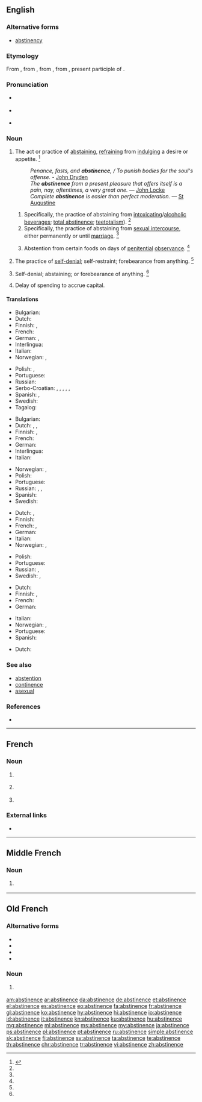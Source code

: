 ==English==
{{wikipedia}}

===Alternative forms===
* [[abstinency]]

===Etymology===
From {{etyl|enm|en}}, from {{etyl|fro|en}} {{term|abstinence|lang=fro}}, from {{etyl|la|en}} {{term|abstinentia|lang=la}}, from {{term|abstinēns|lang=la}}, present participle of {{m|la|abstinēō||I withhold}}.

===Pronunciation===
* {{a|RP}} {{IPA|/ˈæb.stɪ.nn̩s/|lang=en}}
* {{a|US}} {{IPA|/ˈæb.stə.nn̩s/|/ˈæb.stə.nn̩ts/|lang=en}}
* {{audio|En-us-abstinence.ogg|Audio (US)|lang=en}}

===Noun===
{{en-noun}}

# The act or practice of [[abstaining]], [[refrain]]ing from [[indulge|indulging]] a desire or appetite. {{defdate|First attested around 1150 to 1350.}}<ref name=SOED>{{R:SOED5|page=10}}</ref>
#: ''Penance, fasts, and '''abstinence''', / To punish bodies for the soul's offense.'' - [[w:John Dryden|John Dryden]]
#: ''The '''abstinence''' from a present pleasure that offers itself is a pain, nay, oftentimes, a very great one.'' — [[w:John Locke|John Locke]]
#: ''Complete '''abstinence''' is easier than perfect moderation.'' — [[w:Augustine of Hippo|St Augustine]]
## Specifically, the practice of abstaining from [[intoxicating]]/[[alcoholic]] [[beverage]]s; [[total abstinence]]; [[teetotalism]]). {{defdate|First attested around 1150 to 1350.}}<ref name=SOED/>
## Specifically, the practice of abstaining from [[sexual intercourse]], either permanently or until [[marriage]]. {{defdate|First attested around 1150 to 1350.}}<ref name=SOED/>
## {{context|ecclesiastical|lang=en}} Abstention from certain foods on days of [[penitential]] [[observance]]. {{defdate|First attested around 1150 to 1350.}}<ref name=SOED/>
# The practice of [[self-denial]]; self-restraint; forebearance from anything. {{defdate|First attested around 1350 to 1470.}}<ref name=SOED/>
# {{context|obsolete|lang=en}} Self-denial; abstaining; or forebearance of anything. {{defdate|First attested around 1150 to 1350.}}<ref name=SOED/>
# {{context|business|lang=en}} Delay of spending to accrue capital.

====Translations====
{{trans-top|the act or practice of abstaining}}
* Bulgarian: {{t|bg|възържание}}
* Dutch: {{t+|nl|onthouding|f}}
* Finnish: {{t|fi|pidättyminen}}, {{t+|fi|pidättyvyys}}
* French: {{t+|fr|abstinence|f}}
* German: {{t+|de|Enthaltsamkeit|f}}, {{t+|de|Abstinenz|f}}
* Interlingua: {{t|ia|abstinentia}}
* Italian: {{t+|it|astinenza|f}}
* Norwegian: {{t|no|avhold|n}}, {{t+|no|avholdenhet|m}}
{{trans-mid}}
* Polish: {{t+|pl|abstynencja|f}}, {{t|pl|wstrzemięźliwość|f}}
* Portuguese: {{t+|pt|abstinência|f}}
* Russian: {{t+|ru|воздержа́ние|n}}
* Serbo-Croatian: {{t+|sh|uzdržljivost}}, {{t|sh|samoodricanje}}, {{t+|sh|uzdržavanje}}, {{t|sh|umerenost}}, {{t+|sh|trezvenost}}, {{t+|sh|trezvenjaštvo}}
* Spanish: {{t+|es|vigilia|f}}, {{t+|es|abstinencia|f}}
* Swedish: {{t+|sv|avhållsamhet}}
* Tagalog: {{t|tl|pangilin}}
{{trans-bottom}}

{{trans-top|specifically, abstinence from alcohol}}
* Bulgarian: {{t+|bg|трезвеност}}
* Dutch: {{t|nl|alcoholonthouding|f}}, {{qualifier|more frequent}} {{t|nl|geheelonthouding|f}}, {{t+|nl|abstinentie|f}}
* Finnish: {{t+|fi|raittius}}, {{t|fi|täysraittius}}
* French: {{t+|fr|abstinence|f}}
* German: {{t+|de|Abstinenz|f}}
* Interlingua: {{t-check|ia|[[abstinentia]] [[de]] [[alcohol]]}} {{attention|ia|2=was "[[abstinentia]] [[de]] [[alcohol]]" - assumed sum-of-parts; if an idiom, remove the wikilinks to the individual words. see [[User:Kephir/gadgets/xte#Translation_fixing]]}}
* Italian: {{t+|it|astinenza|f}}
{{trans-mid}}
* Norwegian: {{t|no|avhold|n}}, {{t+|no|avholdenhet|m}}
* Polish: {{t+|pl|abstynencja|f}}
* Portuguese: {{t+|pt|abstinência|f}}
* Russian: {{t+|ru|воздержа́ние|n}}, {{t+|ru|тре́звенность|f}}, {{t+|ru|абстине́нция|f}}
* Spanish: {{t-check|es|[[abstinencia]] [[del]] [[alcohol]]}} {{attention|es|2=was "[[abstinencia]] [[del]] [[alcohol]]" - assumed sum-of-parts; if an idiom, remove the wikilinks to the individual words. see [[User:Kephir/gadgets/xte#Translation_fixing]]}}
* Swedish: {{t+|sv|absolutism}}
{{trans-bottom}}

{{trans-top|specifically, abstinence from sexual intercourse}}
* Dutch: {{t+|nl|onthouding|f}}, {{t+|nl|abstinentie|f}}
* Finnish: {{t+|fi|pidättyvyys}}
* French: {{t+|fr|abstinence|f}}, {{t|fr|[[abstinence]] [[sexuelle]]|f}}
* German: {{t+|de|Keuschheit|f}}
* Italian: {{t+|it|astinenza|f}}
* Norwegian: {{t|no|avhold|n}}, {{t+|no|avholdenhet|m}}
{{trans-mid}}
* Polish: {{t|pl|wstrzemięźliwość|f}}
* Portuguese: {{t|pt|[[abstinência]] [[sexual]]|f}}
* Russian: {{t+|ru|воздержа́ние|n}}, {{t+|ru|абстине́нция|f}}
* Swedish: {{t+|sv|avhållsamhet}}, {{t+|sv|kyskhet}}
{{trans-bottom}}

{{trans-top|the practice of self-denial}}
* Dutch: {{t+|nl|onthouding|f}}
* Finnish: {{t+|fi|pidättyvyys}}, {{t+|fi|kieltäytyminen}}
* French: {{t+|fr|abstinence|f}}
* German: {{t+|de|Enthaltsamkeit|f}}
{{trans-mid}}
* Italian: {{t+|it|astinenza|f}}
* Norwegian: {{t|no|avhold|n}}, {{t+|no|avholdenhet|m}}
* Portuguese: {{t+|pt|abstinência|f}}
* Spanish: {{t+|es|vigilia|f}}
{{trans-bottom}}

{{trans-top|delay of spending}}
* Dutch: {{t|nl|uitstel van betaling}}
{{trans-mid}}
{{trans-bottom}}

===See also===
* [[abstention]]
* [[continence]]
* [[asexual]]

===References===
<references/>
* {{R:Webster 1913}}

----

==French==

===Noun===
{{fr-noun|f}}

# {{l|en|abstinence}} {{gloss|act or practice of abstaining}}
# {{l|en|abstinence}} {{gloss|specifically act or practice of abstaining from alcohol}}
# {{l|en|abstinence}} {{gloss|specifically act or practice of abstaining from sexual relations}}

===External links===
* {{R:TLFi}}

----

==Middle French==

===Noun===
{{frm-noun|f}}

# {{l|en|abstinence}} {{gloss|act or practice of abstaining}}

----

==Old French==

===Alternative forms===
* {{l|fro|abstinance}}
* {{l|fro|astinence}}
* {{l|fro|austinance}}
* {{l|fro|austinence}}

===Noun===
{{fro-noun|f}}

# {{l|en|abstinence}} {{gloss|act or practice of abstaining}}

[[am:abstinence]]
[[ar:abstinence]]
[[da:abstinence]]
[[de:abstinence]]
[[et:abstinence]]
[[el:abstinence]]
[[es:abstinence]]
[[eo:abstinence]]
[[fa:abstinence]]
[[fr:abstinence]]
[[gl:abstinence]]
[[ko:abstinence]]
[[hy:abstinence]]
[[hi:abstinence]]
[[io:abstinence]]
[[id:abstinence]]
[[it:abstinence]]
[[kn:abstinence]]
[[ku:abstinence]]
[[hu:abstinence]]
[[mg:abstinence]]
[[ml:abstinence]]
[[ms:abstinence]]
[[my:abstinence]]
[[ja:abstinence]]
[[ps:abstinence]]
[[pl:abstinence]]
[[pt:abstinence]]
[[ru:abstinence]]
[[simple:abstinence]]
[[sk:abstinence]]
[[fi:abstinence]]
[[sv:abstinence]]
[[ta:abstinence]]
[[te:abstinence]]
[[th:abstinence]]
[[chr:abstinence]]
[[tr:abstinence]]
[[vi:abstinence]]
[[zh:abstinence]]